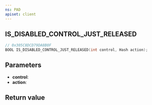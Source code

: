```yaml
---
ns: PAD
apiset: client
---
```

## IS_DISABLED_CONTROL_JUST_RELEASED

```c
// 0x305C8DCD79DA8B0F
BOOL IS_DISABLED_CONTROL_JUST_RELEASED(int control, Hash action);
```


## Parameters
* **control**:
* **action**:

## Return value